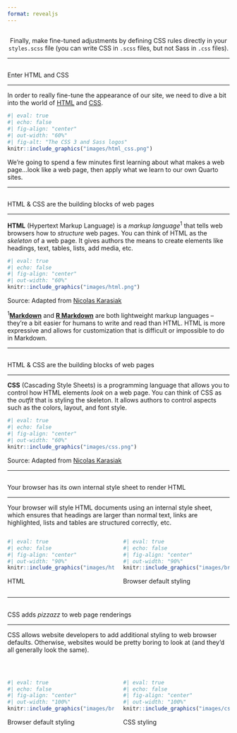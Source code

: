 ```yaml
---
format: revealjs
---
```


##  {#refining data-menu-title="## Refine with CSS ##" background="#053660"}

<div class="vertical-center">
<center><div class="custom-subtitle2">Finally, make fine-tuned adjustments by defining CSS rules directly in your `styles.scss` file (you can write CSS in `.scss` files, but not Sass in `.css` files).</div></center>
<!-- <center><div class="custom-subtitle2">With just a few YAML additions and a handful of Sass variables, we've already really transformed the appearance of our website. *Next up: refining.*</div></center> -->
</div>

---

## {#enter-css-sass data-menu-title="Enter HTML & CSS"}

[Enter HTML and CSS]{.slide-title}

<hr>

::: {.body-text .topbr}
In order to really fine-tune the appearance of our site, we need to dive a bit into the world of [HTML](https://html.spec.whatwg.org/) and [CSS](https://www.w3.org/Style/CSS/Overview.en.html).
:::

```r
#| eval: true 
#| echo: false
#| fig-align: "center"
#| out-width: "60%" 
#| fig-alt: "The CSS 3 and Sass logos" 
knitr::include_graphics("images/html_css.png")
```

::: {.body-text .topbr}
We're going to spend a few minutes first learning about what makes a web page...look like a web page, then apply what we learn to our own Quarto sites.
:::

---

##  {#building-blocks-html data-menu-title="HTML & CSS = building blocks (1/2)"}

[HTML & CSS are the building blocks of web pages]{.slide-title2}

<hr>

::: {.body-text-s .topbr}
**HTML** (Hypertext Markup Language) is a *markup language*<sup>1</sup> that tells web browsers how to *structure* web pages. You can think of HTML as the *skeleton* of a web page. It gives authors the means to create elements like headings, text, tables, lists, add media, etc.
:::

```r
#| eval: true 
#| echo: false
#| fig-align: "center"
#| out-width: "60%" 
knitr::include_graphics("images/html.png")
```

::: {.body-text-s .gray-text .center-text .topbr}
Source: Adapted from [Nicolas Karasiak](https://github.com/nkarasiak/Illustration)
:::

::: {.body-text-s .topbr}
<sup>1</sup>[**Markdown**](https://www.markdownguide.org/) and [**R Markdown**](https://rmarkdown.rstudio.com/) are both lightweight markup languages -- they're a bit easier for humans to write and read than HTML. HTML is more expressive and allows for customization that is difficult or impossible to do in Markdown.
:::

---

##  {#building-blocks-css data-menu-title="HTML & CSS = building blocks (2/2)"}

[HTML & CSS are the building blocks of web pages]{.slide-title2}

<hr>

::: {.body-text-s .topbr}
**CSS** (Cascading Style Sheets) is a programming language that allows you to control how HTML elements *look* on a web page. You can think of CSS as the *outfit* that is styling the skeleton. It allows authors to control aspects such as the colors, layout, and font style.
:::

```r
#| eval: true 
#| echo: false
#| fig-align: "center"
#| out-width: "60%" 
knitr::include_graphics("images/css.png")
```

::: {.body-text-s .gray-text .center-text .bottombr}
Source: Adapted from [Nicolas Karasiak](https://github.com/nkarasiak/Illustration)
:::

---

##  {#browser-styling data-menu-title="Browser styling"}

[Your browser has its own internal style sheet to render HTML]{.slide-title2}

<hr>

::: {.body-text .topbr}
Your browser will style HTML documents using an internal style sheet, which ensures that headings are larger than normal text, links are highlighted, lists and tables are structured correctly, etc.
:::

:::: {.columns}
::: {.column width="50%"}
```r
#| eval: true 
#| echo: false
#| fig-align: "center"
#| out-width: "90%" 
knitr::include_graphics("images/html-github.png")
```

::: {.body-text-s .gray-text .center-text}
HTML
:::
:::
::: {.column width="50%"}
```r
#| eval: true 
#| echo: false
#| fig-align: "center"
#| out-width: "90%" 
knitr::include_graphics("images/browser-styling-github.png")
```

::: {.body-text-s .gray-text .center-text}
Browser default styling
:::
:::
::::

---

##  {#css-styling data-menu-title="CSS styling"}

[CSS adds *pizzazz* to web page renderings]{.slide-title2}

<hr>

::: {.body-text .topbr}
CSS allows website developers to add additional styling to web browser defaults. Otherwise, websites would be pretty boring to look at (and they'd all generally look the same).
:::

<br>

:::: {.columns}
::: {.column width="50%"}
```r
#| eval: true 
#| echo: false
#| fig-align: "center"
#| out-width: "100%" 
knitr::include_graphics("images/browser-styling-github.png")
```

::: {.body-text-s .gray-text .center-text}
Browser default styling
:::
:::
::: {.column width="50%"}
```r
#| eval: true 
#| echo: false
#| fig-align: "center"
#| out-width: "100%" 
knitr::include_graphics("images/css-styling-github.png")
```

::: {.body-text-s .gray-text .center-text}
CSS styling
:::
:::
::::

